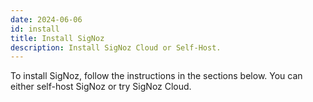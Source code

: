 ```yaml
---
date: 2024-06-06
id: install
title: Install SigNoz
description: Install SigNoz Cloud or Self-Host.
---
```


To install SigNoz, follow the instructions in the sections below. You can either self-host SigNoz or try SigNoz Cloud.

<DocCardContainer>
<DocCard
    title="📄️ Setup SigNoz Cloud"
    description="Easy way to get started with SigNoz"
    href="/docs/cloud/"
/>

<DocCard
    title="📄️ Self Host SigNoz"
    description="Docker, Docker Swarm, Kubernetes"
    href="/docs/install/docker"
/>


<DocCard
    title="📄️ Install OTel Collector"
    description="VM, Kubernetes"
    href="/docs/tutorial/opentelemetry-binary-usage-in-virtual-machine"
/>


</DocCardContainer>